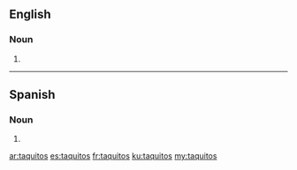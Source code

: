 ==English==

===Noun===
{{head|en|noun plural form}}

# {{plural of|taquito|lang=en}}

----

==Spanish==

===Noun===
{{head|es|noun form|g=m-p}}

# {{plural of|taquito|lang=es}}

[[ar:taquitos]]
[[es:taquitos]]
[[fr:taquitos]]
[[ku:taquitos]]
[[my:taquitos]]